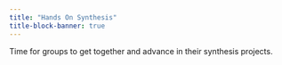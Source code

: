 ```yaml
---
title: "Hands On Synthesis"
title-block-banner: true
---
```



:::callout-note
Time for groups to get together and advance in their synthesis projects.
:::